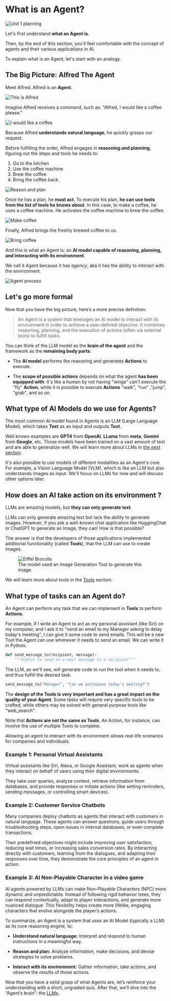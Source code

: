 # What is an Agent?

<img src="https://huggingface.co/datasets/agents-course/course-images/resolve/main/en/unit1/whiteboard-no-check.jpg" alt="Unit 1 planning"/>

Let's first understand **what an Agent is**. 

Then, by the end of this section, you'll feel comfortable with the concept of agents and their various applications in AI.

To explain what is an Agent, let's start with an analogy.

## The Big Picture: Alfred The Agent

Meet Alfred. Alfred is an **Agent**.

<img src="https://huggingface.co/datasets/agents-course/course-images/resolve/main/en/unit1/this-is-alfred.jpg" alt="This is Alfred"/>

Imagine Alfred receives a command, such as: "Alfred, I would like a coffee please."

<img src="https://huggingface.co/datasets/agents-course/course-images/resolve/main/en/unit1/coffee-please.jpg" alt="I would like a coffee"/>

Because Alfred **understands natural language**, he quickly grasps our request.

Before fulfilling the order, Alfred engages in **reasoning and planning**, figuring out the steps and tools he needs to:


1. Go to the kitchen  
2. Use the coffee machine  
3. Brew the coffee  
4. Bring the coffee back

<img src="https://huggingface.co/datasets/agents-course/course-images/resolve/main/en/unit1/reason-and-plan.jpg" alt="Reason and plan"/>

Once he has a plan, he **must act**. To execute his plan, **he can use tools from the list of tools he knows about**. In this case, to make a coffee, he uses a coffee machine. He activates the coffee machine to brew the coffee.

<img src="https://huggingface.co/datasets/agents-course/course-images/resolve/main/en/unit1/make-coffee.jpg" alt="Make coffee"/>

Finally, Alfred brings the freshly brewed coffee to us.

<img src="https://huggingface.co/datasets/agents-course/course-images/resolve/main/en/unit1/bring-coffee.jpg" alt="Bring coffee"/>

And this is what an Agent is: an **AI model capable of reasoning, planning, and interacting with its environment**. 

We call it Agent because it has _agency_, aka it has the ability to interact with the environment.

<img src="https://huggingface.co/datasets/agents-course/course-images/resolve/main/en/unit1/process.jpg" alt="Agent process"/>

## Let's go more formal

Now that you have the big picture, here’s a more precise definition:

> An Agent is a system that leverages an AI model to interact with its environment in order to achieve a user-defined objective. It combines reasoning, planning, and the execution of actions (often via external tools) to fulfill tasks.

You can think of the LLM model as the **brain of the agent** and the framework as the **remaining body parts**:


- The **AI model** performs the reasoning and generates **Actions** to execute.  

- The **scope of possible actions** depends on what the agent **has been equipped with**: it's like a human by not having "wings" can't execute the "fly" **Action**, while it is possible to execute **Actions** "walk", "run" ,"jump", "grab", and so on.


## What type of AI Models do we use for Agents?

The most common AI model found in Agents is an LLM (Large Language Model), which  takes **Text** as an input and outputs **Text**.

Well known examples are **GPT4** from **OpenAI**, **LLama** from **meta**, **Gemini** from **Google**, etc. Those models have been trained on a vast amount of text and are able to generalize well. We will learn more about LLMs in [the next section](what-are-llms).

<Tip>
It's also possible to use models of different modalities as an Agent's core. For example,  a Vision Language Model (VLM), which is like an LLM but also understands images as input. We'll focus on LLMs for now and will discuss other options later.
</Tip>

## How does an AI take action on its environment ?

LLMs are amazing models, but **they can only generate text**. 

LLMs can only generate amazing text but lack the ability to generate images. However, if you ask a well-known chat application like HuggingChat or ChatGPT to generate an Image, they can! How is that possible?

The answer is that the developers of those applications implemented additional functionality (called **Tools**), that the LLM can use to create images.

<figure>
<img src="https://huggingface.co/datasets/agents-course/course-images/resolve/main/en/unit1/eiffel_brocolis.jpg" alt="Eiffel Brocolis"/>
<figcaption>The model used an Image Generation Tool to generate this image.
</figcaption>
</figure>

We will learn more about tools in the [Tools](tools) section.

## What type of tasks can an Agent do?

An Agent can perform any task that we can implement in **Tools** to perform **Actions**.

For example, if I write an Agent to act as my personal assistant (like Siri) on my computer, and I ask it to "send an email to my Manager asking to delay today's meeting", I can give it some code to send emails. This will be a new Tool the Agent can use whenever it needs to send an email. We can write it in Python:

```python
def send_message_to(recipient, message):
    """Useful to send an e-mail message to a recipient"""
```

The LLM, as we'll see, will generate code to run the tool when it needs to, and thus fulfill the desired task.

```python
send_message_to("Manager", "Can we postopone today's meeting?")
```

The **design of the Tools is very important and has a great impact on the quality of your Agent**. Some tasks will require very specific tools to be crafted, while others may be solved with general purpose tools like "web_search".

Note that **Actions are not the same as Tools**. An Action, for instance, can involve the use of multiple Tools to complete.

Allowing an agent to interact with its environment allows real-life scenarios for companies and individuals.

### Example 1: Personal Virtual Assistants

Virtual assistants like Siri, Alexa, or Google Assistant, work as agents when they interact on behalf of users using their digital environments.

They take user queries, analyze context, retrieve information from databases, and provide responses or initiate actions (like setting reminders, sending messages, or controlling smart devices).

### Example 2: Customer Service Chatbots

Many companies deploy chatbots as agents that interact with customers in natural language. These agents can answer questions, guide users through troubleshooting steps, open issues in internal databases, or even complete transactions.

Their predefined objectives might include improving user satisfaction, reducing wait times, or increasing sales conversion rates. By interacting directly with customers, learning from the dialogues, and adapting their responses over time, they demonstrate the core principles of an agent in action.


### Example 3: AI Non-Playable Character in a video game

AI agents powered by LLMs can make Non-Playable Characters (NPC) more dynamic and unpredictable. Instead of following rigid behavior trees, they can respond contextually, adapt to player interactions, and generate more nuanced dialogue. This flexibility helps create more lifelike, engaging characters that evolve alongside the player’s actions.



To summarize, an Agent is a system that uses an AI Model (typically a LLM) as its core reasoning engine, to:

- **Understand natural language:**  Interpret and respond to human instructions in a meaningful way.

- **Reason and plan:** Analyze information, make decisions, and devise strategies to solve problems.

- **Interact with its environment:**  Gather information, take actions, and observe the results of those actions.

Now that you have a solid grasp of what Agents are, let’s reinforce your understanding with a short, ungraded quiz. After that, we’ll dive into the “Agent’s brain”: the [LLMs](what-are-llms).
